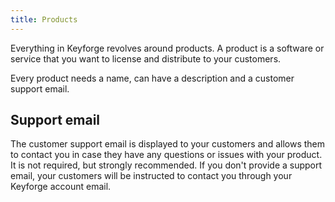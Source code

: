 ```yaml
---
title: Products
---
```


Everything in Keyforge revolves around products. A product is a software or service that you want to license and distribute to your customers.

Every product needs a name, can have a description and a customer support email.

## Support email

The customer support email is displayed to your customers and allows them to contact you in case they have any questions or issues with your product. It is not required, but strongly recommended. If you don't provide a support email, your customers will be instructed to contact you through your Keyforge account email.
